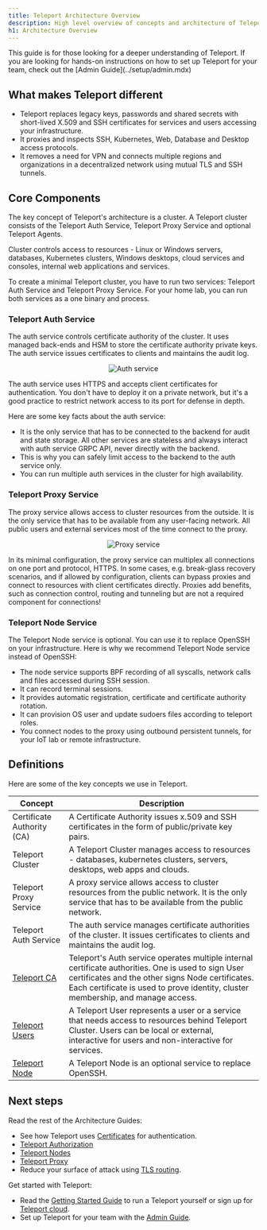 ```yaml
---
title: Teleport Architecture Overview
description: High level overview of concepts and architecture of Teleport.
h1: Architecture Overview
---
```


<Notice type="tip">
This guide is for those looking for a deeper understanding of Teleport. If you
are looking for hands-on instructions on how to set up Teleport for your team,
check out the [Admin Guide](../setup/admin.mdx)
</Notice>

## What makes Teleport different

- Teleport replaces legacy keys, passwords and shared secrets with short-lived X.509 and SSH certificates
  for services and users accessing your infrastructure.
- It proxies and inspects SSH, Kubernetes, Web, Database and Desktop access protocols.
- It removes a need for VPN and connects multiple regions and organizations
in a decentralized network using mutual TLS and SSH tunnels.

## Core Components

The key concept of Teleport's architecture is a cluster.
A Teleport cluster consists of the Teleport Auth Service, Teleport Proxy Service and optional Teleport Agents.

Cluster controls access to resources - Linux or Windows servers, databases, Kubernetes clusters,
Windows desktops, cloud services and consoles, internal web applications and services.

<Notice type="tip">
To create a minimal Teleport cluster, you have to run two services:
Teleport Auth Service and Teleport Proxy Service. For your home lab,
you can run both services as a one binary and process.
</Notice>

### Teleport Auth Service

The auth service controls certificate authority of the cluster.
It uses managed back-ends and HSM to store the certificate authority private keys.
The auth service issues certificates to clients and maintains the audit log.

<Figure
  align="center"
  bordered="false"
  caption="Auth service"
>

![Auth service](../../img/architecture/auth.png)

</Figure>

<Notice type="tip">
The auth service uses HTTPS and accepts client certificates for authentication.
You don't have to deploy it on a private network, but it's a good practice to restrict network access to its port
for defense in depth.
</Notice>

Here are some key facts about the auth service:

- It is the only service that has to be connected to the backend for audit and state storage.
All other services are stateless and always interact with auth service GRPC API, never
directly with the backend.
- This is why you can safely limit access to the backend to the auth service only.
- You can run multiple auth services in the cluster for high availability.

### Teleport Proxy Service

The proxy service allows access to cluster resources from the outside.
It is the only service that has to be available from any user-facing network.
All public users and external services most of the time connect to the proxy.

<Figure
  align="center"
  bordered="false"
  caption="Proxy service"
>

![Proxy service](../../img/architecture/proxy.png)

</Figure>

<Notice type="tip">
In its minimal configuration, the proxy service can multiplex all connections on one port and protocol, HTTPS.
</Notice>

<Notice type="tip">
In some cases, e.g. break-glass recovery scenarios, and if allowed by configuration, clients can bypass proxies and
connect to resources with client certificates directly. Proxies add benefits, such as connection control,
routing and tunneling but are not a required component for connections!
</Notice>

### Teleport Node Service

The Teleport Node service is optional. You can use it to replace OpenSSH on your infrastructure.
Here is why we recommend Teleport Node service instead of OpenSSH:

- The node service supports BPF recording of all syscalls, network calls and files accessed during SSH session.
- It can record terminal sessions.
- It provides automatic registration, certificate and certificate authority rotation.
- It can provision OS user and update sudoers files according to teleport roles.
- You connect nodes to the proxy using outbound persistent tunnels, for your IoT lab or
remote infrastructure.

## Definitions

Here are some of the key concepts we use in Teleport.

| Concept | Description |
| - | - |
| Certificate Authority (CA) | A Certificate Authority issues x.509 and SSH certificates in the form of public/private key pairs. |
| Teleport Cluster | A Teleport Cluster manages access to resources - databases, kubernetes clusters, servers, desktops, web apps and clouds.|
| Teleport Proxy Service | A proxy service allows access to cluster resources from the public network. It is the only service that has to be available from the public network.|
| Teleport Auth Service | The auth service manages certificate authorities of the cluster. It issues certificates to clients and maintains the audit log.|
| [Teleport CA](./authentication.mdx) | Teleport's Auth service operates multiple internal certificate authorities. One is used to sign User certificates and the other signs Node certificates. Each certificate is used to prove identity, cluster membership, and manage access.|
| [Teleport Users](./authorization.mdx) | A Teleport User represents a user or a service that needs access to resources behind Teleport Cluster. Users can be local or external, interactive for users and non-interactive for services. |
| [Teleport Node](./nodes.mdx) | A Teleport Node is an optional service to replace OpenSSH. |

## Next steps

Read the rest of the Architecture Guides:

- See how Teleport uses [Certificates](authentication.mdx) for authentication.
- [Teleport Authorization](authorization.mdx)
- [Teleport Nodes](nodes.mdx)
- [Teleport Proxy](proxy.mdx)
- Reduce your surface of attack using [TLS routing](./tls-routing.mdx).

Get started with Teleport:

- Read the [Getting Started Guide](../getting-started.mdx) to run a Teleport yourself or
sign up for [Teleport cloud](https://goteleport.com/signup/).
- Set up Teleport for your team with the [Admin Guide](../setup/admin.mdx).



